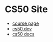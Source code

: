 # CS50 Site

- [course page](https://cs50.harvard.edu/x/2024/)
- [cs50.dev](https://cs50.dev/)
- [cs50 docs](https://cs50.readthedocs.io/cs50.dev/#vs-code-desktop)
